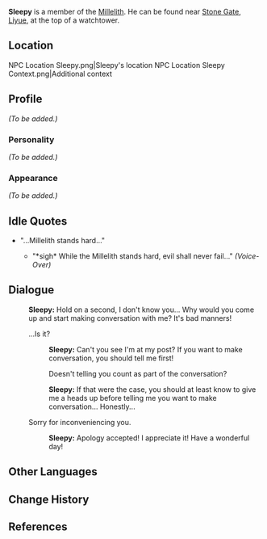 {{Meta
<!-- Remove this template after adding the missing info -->
|missing_NPC_profile  = yes
}}
{{Character Infobox
|type             = NPC
|image            = NPC Sleepy.png
|region           = Liyue
|title            = Millelith
|affiliation      = Millelith
|voiceEN          = [https://www.jasoncharlesmiller.com/ Jason Charles Miller]<ref name="JCM VA">Jason Charles Miller: [https://www.jasoncharlesmiller.com/resume EN VA's Website]</ref>
}}
'''Sleepy''' is a member of the [[Millelith]]. He can be found near [[Stone Gate]], [[Liyue]], at the top of a watchtower.

==Location==
<gallery hideaddbutton="true" captionalign="center">
NPC Location Sleepy.png|Sleepy's location
NPC Location Sleepy Context.png|Additional context
</gallery>

==Profile==
<!-- detailed story/lore information goes here -->
''(To be added.)''

===Personality===
''(To be added.)''

===Appearance===
''(To be added.)''

==Idle Quotes==
* "...Millelith stands hard..."
**{{A|VO Sleepy 01.ogg}} "*sigh* While the Millelith stands hard, evil shall never fail..." ''(Voice-Over)''

==Dialogue==
{{Dialogue start}}
:'''Sleepy:''' Hold on a second, I don't know you... Why would you come up and start making conversation with me? It's bad manners!
:{{DIcon}} ...Is it?
::'''Sleepy:''' Can't you see I'm at my post? If you want to make conversation, you should tell me first!
::{{DIcon}} Doesn't telling you count as part of the conversation?
::'''Sleepy:''' If that were the case, you should at least know to give me a heads up before telling me you want to make conversation... Honestly...
:{{DIcon}} Sorry for inconveniencing you.
::'''Sleepy:''' Apology accepted! I appreciate it! Have a wonderful day!
{{Dialogue end}}

==Other Languages==
{{Other Languages
|en      = Sleepy
|zhs     = 大迷糊
|zhs_rm  = Dà Míhú
|zht     = 大迷糊
|zht_rm  = Dà Míhú
|zh_tl   = Big Airhead
|ja      = 惚け者
|ja_rm   = Houkemono{{Assumed}}
|ja_tl   = 
|ko      = {{tt|대미호|大迷糊}}
|ko_rm   = Daemiho
|ko_tl   = Daemiho
|es      = Dormilón
|es_tl   = 
|fr      = Tête-de-plomb
|fr_tl   = Head (Made) of {{w|Lead}}
|fr_note = Probably coined from {{Lang|mini=1|fr=''sommeil de plomb''|fr_tl=heavy sleep|fr_lit=sleep of lead}}, so it could be translated as "Sleepyhead."
|ru      = Зануда
|ru_tl   = Buzzkill
|th      = Sleepy
|vi      = Ngái Ngủ
|vi_tl   = 
|de      = Schusselbirne
|de_tl   = Scatterbrain
|id      = Sleepy
|pt      = Dorminhoco
|pt_tl   = 
}}

==Change History==
{{Change History|1.0}}

==References==
{{Reflist}}